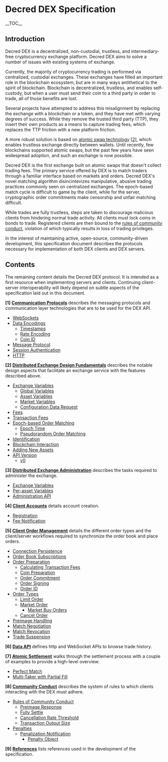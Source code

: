 =Decred DEX Specification=

__TOC__

==Introduction==

Decred DEX is a decentralized, non-custodial, trustless, and intermediary-free
cryptocurrency exchange platform. Decred DEX aims to solve a number of issues
with existing systems of exchange.

Currently, the majority of cryptocurrency trading is performed via centralized,
custodial exchanges.
These exchanges have filled an important role in the blockchain ecosystem, but
are in many ways antithetical to the spirit of blockchain.
Blockchain is decentralized, trustless, and enables self-custody, but when a
user must send their coin to a third party in order to trade, all of those
benefits are lost.

Several projects have attempted to address this misalignment by
replacing the exchange with a blockchain or a token, and they have met with
varying degrees of success.
While they remove the trusted third party (TTP), they insert their own products
as a means to capture trading fees, which replaces the TTP friction with a
new platform friction.

A more robust solution is based on [https://github.com/decred/atomicswap atomic swap technology]
[[references.mediawiki|<nowiki>[2]</nowiki>]],
which enables trustless exchange directly between wallets.
Until recently, few blockchains supported atomic swaps, but the past few years
have seen widespread adoption, and such an exchange is now possible.

Decred DEX is the first exchange built on atomic swaps that doesn't collect
trading fees. The primary service offered by DEX is to match traders through a
familiar interface based on markets and orders. Decred DEX's novel matching
algorithm disincintevizes manipulative, abusive trading practices commonly seen
on centralized exchanges. The epoch-based match cycle is difficult to game by
the client, while for the server, cryptographic order commitments make
censorship and unfair matching difficult.

While trades are fully trustless, steps are taken to discourage malicious
clients from hindering normal trade activity.
All clients must lock coins in bonds to trade.
Registered clients are then bound to the
[[community.mediawiki|rules of community conduct]], violation of which typically
results in loss of trading privileges.

In the interest of maintaining active, open-source, community-driven
development, this specification document describes the protocols necessary for
implementation of both DEX clients and DEX servers.

==Contents==

The remaining content details the Decred DEX protocol.
It is intended as a first resource when implementing servers and clients.
Continuing client-server interoperability will likely depend on subtle aspects
of the specification laid out in this document.

'''<nowiki>[1]</nowiki> [[comm.mediawiki|Communication Protocols]]''' describes the
messaging protocols and communication layer technologies that are to be used
for the DEX API.

* [[comm.mediawiki/#websockets|WebSockets]]
* [[comm.mediawiki/#encoding|Data Encodings]]
** [[comm.mediawiki/#timestamps|Timestamps]]
** [[comm.mediawiki/#rate-encoding|Rate Encoding]]
** [[comm.mediawiki/#coin-id|Coin ID]]
* [[comm.mediawiki/#message-protocol|Message Protocol]]
* [[comm.mediawiki/#session-authentication|Session Authentication]]
* [[comm.mediawiki/#http|HTTP]]

'''<nowiki>[2]</nowiki> [[fundamentals.mediawiki|Distributed Exchange Design Fundamentals]]'''
describes the notable design aspects that facilitate an exchange service with
the features described above.

* [[fundamentals.mediawiki/#exchange-variables|Exchange Variables]]
** [[fundamentals.mediawiki/#global-variables|Global Variables]]
** [[fundamentals.mediawiki/#asset-variables|Asset Variables]]
** [[fundamentals.mediawiki/#market-variables|Market Variables]]
** [[fundamentals.mediawiki/#configuration-data-request|Configuration Data Request]]
* [[fundamentals.mediawiki/#fees|Fees]]
* [[fundamentals.mediawiki/#transaction-fees|Transaction Fees]]
* [[fundamentals.mediawiki/#epochbased-order-matching|Epoch-based Order Matching]]
** [[fundamentals.mediawiki/#epoch-time|Epoch Time]]
** [[fundamentals.mediawiki/#pseudorandom-order-matching|Pseudorandom Order Matching]]
* [[fundamentals.mediawiki/#identities-based-on-public-key-infrastructure-pki-key-pairs|Identification]]
* [[fundamentals.mediawiki/#blockchain-interaction|Blockchain Interaction]]
* [[fundamentals.mediawiki/#adding-new-assets|Adding New Assets]]
* [[fundamentals.mediawiki/#api-version|API Version]]
** [[fundamentals.mediawiki/#v0|v0]]

'''<nowiki>[3]</nowiki> [[admin.mediawiki|Distributed Exchange Administration]]''' describes
the tasks required to administer the exchange.

* [[admin.mediawiki/#exchange-variables|Exchange Variables]]
* [[admin.mediawiki/#per-asset-variables|Per-asset Variables]]
* [[admin.mediawiki/#administration-api|Administration API]]

'''<nowiki>[4]</nowiki> [[accounts.mediawiki|Client Accounts]]''' details account creation.

* [[accounts.mediawiki/#step-1-registration|Registration]]
* [[accounts.mediawiki/#step-2-fee-notification|Fee Notification]]

'''<nowiki>[5]</nowiki> [[orders.mediawiki|Client Order Management]]''' details the different
order types and the client/server workflows required to synchronize the order
book and place orders.

* [[orders.mediawiki/#connection-persistence|Connection Persistence]]
* [[orders.mediawiki/#order-book-subscriptions|Order Book Subscriptions]]
* [[orders.mediawiki/#order-preparation|Order Preparation]]
** [[orders.mediawiki/#calculating-transaction-fees|Calculating Transaction Fees]]
** [[orders.mediawiki/#coin-preparation|Coin Preparation]]
** [[orders.mediawiki/#order-commitment|Order Commitment]]
** [[orders.mediawiki/#order-signing|Order Signing]]
** [[orders.mediawiki/#order-id|Order ID]]
* [[orders.mediawiki/#order-types|Order Types]]
** [[orders.mediawiki/#limit-order|Limit Order]]
** [[orders.mediawiki/#market-order|Market Order]]
*** [[orders.mediawiki/#market-buy-orders|Market Buy Orders]]
** [[orders.mediawiki/#cancel-order|Cancel Order]]
* [[orders.mediawiki/#preimage-reveal|Preimage Handling]]
* [[orders.mediawiki/#match-negotiation|Match Negotiation]]
* [[orders.mediawiki/#match-revocation|Match Revocation]]
* [[orders.mediawiki/#trade-suspension|Trade Suspension]]

'''<nowiki>[6]</nowiki> [[api.mediawiki| Data API]]''' defines http and WebSocket APIs to browse
trade history.

'''<nowiki>[7]</nowiki> [[atomic.mediawiki|Atomic Settlement]]''' walks through the settlement
process with a couple of examples to provide a high-level overview.

* [[atomic.mediawiki/#case-a-perfect-match|Perfect Match]]
* [[atomic.mediawiki/#case-b-multi-taker-with-partial-fill|Multi-Taker with Partial Fill]]

'''<nowiki>[8]</nowiki> [[community.mediawiki|Community Conduct]]''' describes the system of rules
to which clients interacting with the DEX must adhere.

* [[community.mediawiki/#rules-of-community-conduct|Rules of Community Conduct]]
** [[community.mediawiki/#rule-1-clients-must-respond-to-all-preimage-requests|Preimage Response]]
** [[community.mediawiki/#rule-2-every-match-must-be-fully-settled|Fully Settle]]
** [[community.mediawiki/#rule-3-an-accounts-cancellation-rate-must-not-exceed-the-threshold|Cancellation Rate Threshold]]
** [[community.mediawiki/#rule-4-transaction-outputs-must-be-properly-sized|Transaction Output Size]]
* [[community.mediawiki/#penalties|Penalties]]
** [[community.mediawiki/#penalization-notification|Penalization Notification]]
*** [[community.mediawiki/#penalty-object|Penalty Object]]

'''<nowiki>[9]</nowiki> [[references.mediawiki|References]]''' lists references used in the development
of the specification.
